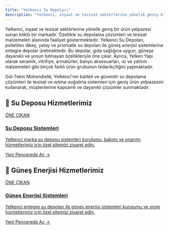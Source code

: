 ```yaml
---
title: "Yelkenci Su Depoları"
description: "Yelkenci, inşaat ve tesisat sektörlerine yönelik geniş bir ürün yelpazesi sunan köklü bir markadır. Özellikle su depolama çözümleri ve tesisat malzemeleri al..."
---
```


Yelkenci, inşaat ve tesisat sektörlerine yönelik geniş bir ürün yelpazesi sunan köklü bir markadır. Özellikle su depolama çözümleri ve tesisat malzemeleri alanında faaliyet göstermektedir. Yelkenci Su Depoları, polietilen dikey, yatay ve prizmatik su depoları ile güneş enerjisi sistemlerine entegre depolar üretmektedir. Bu depolar, gıda sağlığına uygun, güneşe dayanıklı ve yosun tutmayan özellikleriyle öne çıkar. Ayrıca, Yelken Yapı olarak seramik, vitrifiye, armatürler, banyo aksesuarları, ısı ve yalıtım malzemeleri gibi birçok farklı ürün grubunun tedarikçiliğini yapmaktadır.

Gül-Tekin Mühendislik, Yelkenci'nin kaliteli ve güvenilir su depolama çözümleri ile tesisat ve ısıtma-soğutma sistemleri için geniş ürün yelpazesini kullanarak, müşterilerine kapsamlı ve dayanıklı çözümler sunmaktadır.

## 🌟 Su Deposu Hizmetlerimiz

<a href="https://su-deposu.gul-tekinmuhendislik.com/" target="_blank" rel="noopener noreferrer" class="link-card featured">
  <div class="link-card-content">
    <span class="badge">ÖNE ÇIKAN</span>
    <h3>Su Deposu Sistemleri</h3>
    <p>Yelkenci marka su deposu sistemleri kurulumu, bakımı ve onarımı hizmetlerimiz için özel sitemizi ziyaret edin.</p>
    <span class="link-card-cta">Yeni Pencerede Aç →</span>
  </div>
</a>

## 🌟 Güneş Enerjisi Hizmetlerimiz

<a href="https://gunes-enerjisi.gul-tekinmuhendislik.com" target="_blank" rel="noopener noreferrer" class="link-card featured">
  <div class="link-card-content">
    <span class="badge">ÖNE ÇIKAN</span>
    <h3>Güneş Enerjisi Sistemleri</h3>
    <p>Yelkenci entegre su depoları ile güneş enerjisi sistemleri kurulumu ve proje hizmetlerimiz için özel sitemizi ziyaret edin.</p>
    <span class="link-card-cta">Yeni Pencerede Aç →</span>
  </div>
</a>